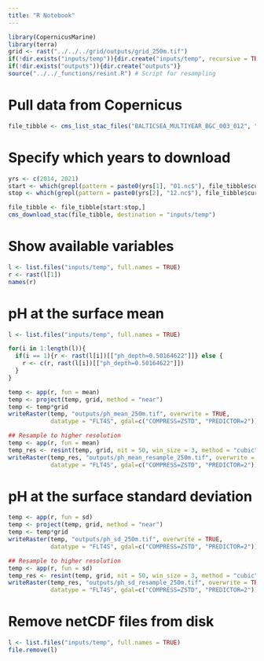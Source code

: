 ```yaml
---
title: "R Notebook"
---
```


```r
library(CopernicusMarine)
library(terra)
grid <- rast("../../../grid/outputs/grid_250m.tif")
if(!dir.exists("inputs/temp")){dir.create("inputs/temp", recursive = TRUE)}
if(!dir.exists("outputs")){dir.create("outputs")}
source("../../_functions/resint.R") # Script for resampling
```

# Pull data from Copernicus
```r
file_tibble <- cms_list_stac_files("BALTICSEA_MULTIYEAR_BGC_003_012", "cmems_mod_bal_bgc_my_P1M-m")
```

# Specify which years to download
```r
yrs <- c(2014, 2021)
start <- which(grepl(pattern = paste0(yrs[1], "01.nc$"), file_tibble$current_path))
stop <- which(grepl(pattern = paste0(yrs[2], "12.nc$"), file_tibble$current_path))

file_tibble <- file_tibble[start:stop,]
cms_download_stac(file_tibble, destination = "inputs/temp")
```

# Show available variables
```r
l <- list.files("inputs/temp", full.names = TRUE)
r <- rast(l[1])
names(r)
```

# pH at the surface mean
```r
l <- list.files("inputs/temp", full.names = TRUE)

for(i in 1:length(l)){
  if(i == 1){r <- rast(l[i])[["ph_depth=0.50164622"]]} else {
    r <- c(r, rast(l[i])[["ph_depth=0.50164622"]])
  }
}

temp <- app(r, fun = mean)
temp <- project(temp, grid, method = "near")
temp <- temp*grid
writeRaster(temp, "outputs/ph_mean_250m.tif", overwrite = TRUE, 
            datatype = "FLT4S", gdal=c("COMPRESS=ZSTD", "PREDICTOR=2"))

## Resample to higher resolution
temp <- app(r, fun = mean)
temp_res <- resint(temp, grid, nit = 50, win_size = 3, method = "cubic")
writeRaster(temp_res, "outputs/ph_mean_resample_250m.tif", overwrite = TRUE, 
            datatype = "FLT4S", gdal=c("COMPRESS=ZSTD", "PREDICTOR=2"))
```

# pH at the surface standard deviation
```r
temp <- app(r, fun = sd)
temp <- project(temp, grid, method = "near")
temp <- temp*grid
writeRaster(temp, "outputs/ph_sd_250m.tif", overwrite = TRUE, 
            datatype = "FLT4S", gdal=c("COMPRESS=ZSTD", "PREDICTOR=2"))

## Resample to higher resolution
temp <- app(r, fun = sd)
temp_res <- resint(temp, grid, nit = 50, win_size = 3, method = "cubic")
writeRaster(temp_res, "outputs/ph_sd_resample_250m.tif", overwrite = TRUE, 
            datatype = "FLT4S", gdal=c("COMPRESS=ZSTD", "PREDICTOR=2"))
```

# Remove netCDF files from disk
```r
l <- list.files("inputs/temp", full.names = TRUE)
file.remove(l) 
```
